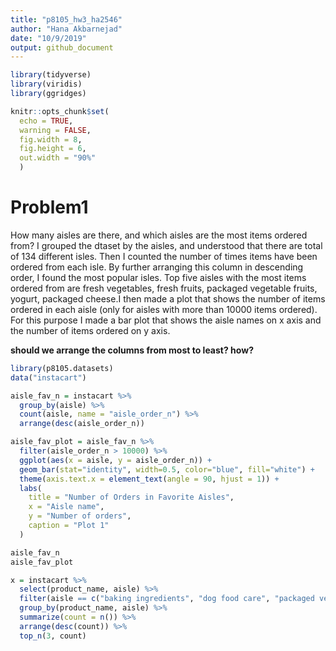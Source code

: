 ```yaml
---
title: "p8105_hw3_ha2546"
author: "Hana Akbarnejad"
date: "10/9/2019"
output: github_document
---
```


```r

library(tidyverse)
library(viridis)
library(ggridges)

knitr::opts_chunk$set(
  echo = TRUE,
  warning = FALSE,
  fig.width = 8,
  fig.height = 6,
  out.width = "90%"
  )

```

# Problem1

How many aisles are there, and which aisles are the most items ordered from?
I grouped the dtaset by the aisles, and understood that there are total of 134 different isles. Then I counted the number of times items have been ordered from each isle. By further arranging this column in descending order, I found the most popular isles. Top five aisles with the most items ordered from are fresh vegetables, fresh fruits, packaged vegetable fruits, yogurt, packaged cheese.I then made a plot that shows the number of items ordered in each aisle (only for aisles with more than 10000 items ordered). For this purpose I made a bar plot that shows the aisle names on x axis and the number of items ordered on y axis.

**should we arrange the columns from most to least? how?**

```r

library(p8105.datasets)
data("instacart")

aisle_fav_n = instacart %>% 
  group_by(aisle) %>% 
  count(aisle, name = "aisle_order_n") %>% 
  arrange(desc(aisle_order_n))

aisle_fav_plot = aisle_fav_n %>% 
  filter(aisle_order_n > 10000) %>% 
  ggplot(aes(x = aisle, y = aisle_order_n)) +
  geom_bar(stat="identity", width=0.5, color="blue", fill="white") +
  theme(axis.text.x = element_text(angle = 90, hjust = 1)) +
  labs(
    title = "Number of Orders in Favorite Aisles",
    x = "Aisle name",
    y = "Number of orders",
    caption = "Plot 1"
  )

aisle_fav_n
aisle_fav_plot
```



```r
x = instacart %>% 
  select(product_name, aisle) %>% 
  filter(aisle == c("baking ingredients", "dog food care", "packaged vegetables fruits")) %>% 
  group_by(product_name, aisle) %>% 
  summarize(count = n()) %>% 
  arrange(desc(count)) %>% 
  top_n(3, count)
```

